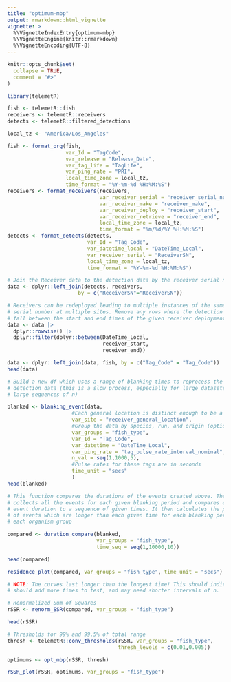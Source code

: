 ```yaml
---
title: "optimum-mbp"
output: rmarkdown::html_vignette
vignette: >
  %\VignetteIndexEntry{optimum-mbp}
  %\VignetteEngine{knitr::rmarkdown}
  %\VignetteEncoding{UTF-8}
---
```


```r
knitr::opts_chunk$set(
  collapse = TRUE,
  comment = "#>"
)
```

```r
library(telemetR)
```

```r
fish <- telemetR::fish
receivers <- telemetR::receivers
detects <- telemetR::filtered_detections
```

```r
local_tz <- "America/Los_Angeles"

fish <- format_org(fish, 
                   var_Id = "TagCode", 
                   var_release = "Release_Date",
                   var_tag_life = "TagLife",
                   var_ping_rate = "PRI",
                   local_time_zone = local_tz,
                   time_format = "%Y-%m-%d %H:%M:%S")
receivers <- format_receivers(receivers,
                              var_receiver_serial = "receiver_serial_number",
                              var_receiver_make = "receiver_make",
                              var_receiver_deploy = "receiver_start",
                              var_receiver_retrieve = "receiver_end",
                              local_time_zone = local_tz,
                              time_format = "%m/%d/%Y %H:%M:%S")
detects <- format_detects(detects,
                          var_Id = "Tag_Code",
                          var_datetime_local = "DateTime_Local",
                          var_receiver_serial = "ReceiverSN",
                          local_time_zone = local_tz,
                          time_format = "%Y-%m-%d %H:%M:%S")
```

```r
# Join the Receiver data to the detection data by the receiver serial number
data <- dplyr::left_join(detects, receivers, 
                       by = c("ReceiverSN"="ReceiverSN"))

# Receivers can be redeployed leading to multiple instances of the same receiver
# serial number at multiple sites. Remove any rows where the detection does not
# fall between the start and end times of the given receiver deployment.
data <- data |> 
  dplyr::rowwise() |> 
  dplyr::filter(dplyr::between(DateTime_Local, 
                               receiver_start, 
                               receiver_end))

data <- dplyr::left_join(data, fish, by = c("Tag_Code" = "Tag_Code"))
head(data)
```

```r
# Build a new df which uses a range of blanking times to reprocess the original
# detection data (this is a slow process, especially for large datasets or
# large sequences of n)

blanked <- blanking_event(data,
                     #Each general location is distinct enough to be a site
                     var_site = "receiver_general_location",
                     #Group the data by species, run, and origin (optional)
                     var_groups = "fish_type",
                     var_Id = "Tag_Code",
                     var_datetime = "DateTime_Local",
                     var_ping_rate = "tag_pulse_rate_interval_nominal",
                     n_val = seq(1,1000,5),
                     #Pulse rates for these tags are in seconds
                     time_unit = "secs"
                     )
head(blanked)
```

```r

# This function compares the durations of the events created above. The function
# collects all the events for each given blanking period and compares each
# event duration to a sequence of given times. It then calculates the proportion
# of events which are longer than each given time for each blanking period for
# each organism group

compared <- duration_compare(blanked, 
                             var_groups = "fish_type", 
                             time_seq = seq(1,10000,10))

head(compared)
```


```r
residence_plot(compared, var_groups = "fish_type", time_unit = "secs")

```
```r
# NOTE: The curves last longer than the longest time! This should indicate we
# should add more times to test, and may need shorter intervals of n.
```

```r

# Renormalized Sum of Squares
rSSR <- renorm_SSR(compared, var_groups = "fish_type")

head(rSSR)

```

```r

# Thresholds for 99% and 99.5% of total range
thresh <- telemetR::conv_thresholds(rSSR, var_groups = "fish_type", 
                                    thresh_levels = c(0.01,0.005))

```

```r
optimums <- opt_mbp(rSSR, thresh)

rSSR_plot(rSSR, optimums, var_groups = "fish_type")
```
